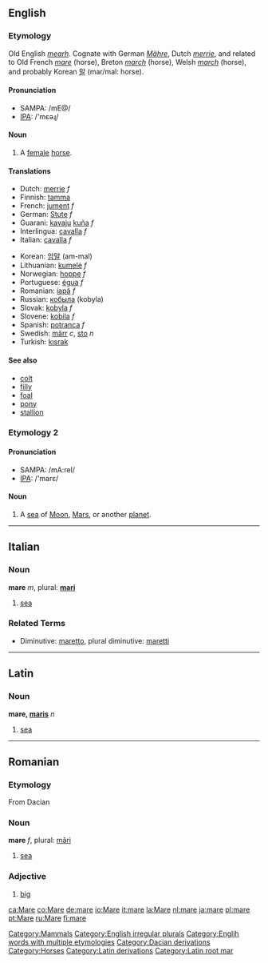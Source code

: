 ==English==
[[Category:Mammals]]

===Etymology===
Old English ''[[mearh]]''.  Cognate with German ''[[Mähre]]'', Dutch ''[[merrie]]'', and related to Old French ''[[mare#Old French|mare]]'' (horse), Breton ''[[march#Breton|march]]'' (horse), Welsh ''[[march#Welsh|march]]'' (horse), and probably Korean [[말]] (mar/mal: horse).

====Pronunciation====
*SAMPA: /mE@/
*[[w:IPA|IPA]]: /'mɛəɻ/

==== Noun ====
{{en-noun|mare|mares}}
#A [[female]] [[horse]].



==== Translations ====
{{top}}
*Dutch: [[merrie]] ''f''
*Finnish: [[tamma]]
*French: [[jument]] ''f''
*German: [[Stute]] ''f''
*Guarani: [[kavaju]] [[kuña]] ''f''
*Interlingua: [[cavalla]] ''f''
*Italian: [[cavalla]] ''f''
{{mid}}
*Korean: [[암말]] (am-mal) 
*Lithuanian: [[kumelė]] ''f''
*Norwegian: [[hoppe]] ''f''
*Portuguese: [[égua]] ''f''
*Romanian: [[iapă]] ''f''
*Russian: [[кобыла]] (kobyla)
*Slovak: [[kobyla#Slovak|kobyla]] ''f''
*Slovene: [[kobila]] ''f''
*Spanish: [[potranca]] ''f''
*Swedish: [[märr]] ''c'', [[sto]] ''n''
*Turkish: [[kısrak]]
{{bottom}}

==== See also ====
*[[colt]]
*[[filly]]
*[[foal]]
*[[pony]]
*[[stallion]]

===Etymology 2===
====Pronunciation====
*SAMPA: /mA:reI/
*[[w:IPA|IPA]]: /'marɛ/
====Noun====
{{en-noun|mare|maria}}

#A [[sea]] of [[Moon]], [[Mars]], or another [[planet]].

[[Category:English irregular plurals]]
[[Category:Englih words with multiple etymologies]]
----

==Italian==
=== Noun ===
'''mare''' ''m'', plural: '''[[mari]]'''
# [[sea]]

===Related Terms===
*Diminutive: [[maretto]], plural diminutive: [[maretti]]

----

==Latin==
=== Noun ===
'''mare, [[Wiktionary Appendix:Latin third declension|maris]]''' ''n''
# [[sea]]

----

==Romanian==
=== Etymology ===
From Dacian
=== Noun ===
'''mare''' ''f'', plural: [[mări]]
# [[sea]]

=== Adjective ===
# [[big]]



[[Category:Dacian derivations]]
[[Category:Horses]]
[[Category:Latin derivations]]
[[Category:Latin root mar]]

[[ca:Mare]]
[[co:Mare]]
[[de:mare]]
[[io:Mare]]
[[it:mare]]
[[la:Mare]]
[[nl:mare]]
[[ja:mare]]
[[pl:mare]]
[[pt:Mare]]
[[ru:Mare]]
[[fi:mare]]